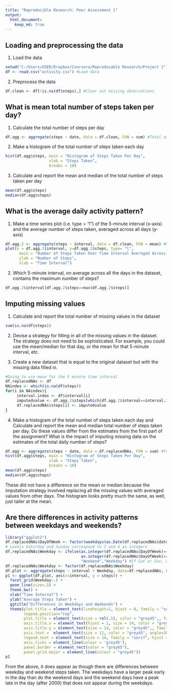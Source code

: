 ```yaml
---
title: "Reproducible Research: Peer Assessment 1"
output: 
  html_document:
    keep_md: true
---
```



## Loading and preprocessing the data
1. Load the data
```r
setwd("C:/Users/USER/Dropbox/Coursera/Reproducable Research/Project 1")
df <- read.csv("activity.csv") #Load data
```

2. Preprocess the data
```r
df.clean <- df[!is.na(df$steps),] #Clear out missing observations

```

## What is mean total number of steps taken per day?

1. Calculate the total number of steps per day
```r
df.agg <- aggregate(steps ~ date, data = df.clean, FUN = sum) #Total number of steps per day
```

2. Make a histogram of the total number of steps taken each day
```r
hist(df.agg$steps, main = "Histogram of Steps Taken Per Day", 
                   xlab = "Steps Taken",
                   breaks = 10)
```

3. Calculate and report the mean and median of the total number of steps taken per day
```r
mean(df.agg$steps)
median(df.agg$steps)

```


## What is the average daily activity pattern?

1. Make a time series plot (i.e. type = "l") of the 5-minute interval (x-axis) and the average number of steps taken, averaged across all days (y-axis)

```r
df.agg.2 <- aggregate(steps ~ interval, data = df.clean, FUN = mean) #Mean of number of steps by time interval
plot(x = df.agg.2$interval, y=df.agg.2$steps, type= "l",
      main = "Number of Steps Taken Over Time Interval Averaged Across Days",
      ylab = "Number of Steps",
      xlab = "Time Interval")
```

2. Which 5-minute interval, on average across all the days in the dataset, contains the maximum number of steps?

```r
df.agg.2$interval[df.agg.2$steps==max(df.agg.2$steps)] 
```


## Imputing missing values
1. Calculate and report the total number of missing values in the dataset
```r
sum(is.na(df$steps))
```

2. Devise a strategy for filling in all of the missing values in the dataset. The strategy does not need to be sophisticated. For example, you could use the mean/median for that day, or the mean for that 5-minute interval, etc.

3. Create a new dataset that is equal to the original dataset but with the missing data filled in.

```r
#Going to use mean for the 5 minute time interval
df.replacedNAs <- df
NAindex <- which(is.na(df$steps))
for(i in NAindex){
     interval.index <- df$interval[i]
     imputedvalue <- df.agg.2$steps[which(df.agg.2$interval==interval.index)]
     df.replacedNAs$steps[i] <- imputedvalue
}
```

4. Make a histogram of the total number of steps taken each day and Calculate and report the mean and median total number of steps taken per day. Do these values differ from the estimates from the first part of the assignment? What is the impact of imputing missing data on the estimates of the total daily number of steps?

```r
df.agg <- aggregate(steps ~ date, data = df.replacedNAs, FUN = sum) #Total number of steps per day
hist(df.agg$steps, main = "Histogram of Steps Taken Per Day", 
                   xlab = "Steps Taken",
                   breaks = 10)
mean(df.agg$steps)
median(df.agg$steps)

```

These did not have a difference on the mean or median because the imputation strategy involved replacing all the missing values with averaged values from other days. The histogram looks pretty much the same, as well, just taller at the mean.

## Are there differences in activity patterns between weekdays and weekends?

```r
library("ggplot2")
df.replacedNAs$DayOfWeek <- factor(weekdays(as.Date(df.replacedNAs$date)))
# Levels Saturday and Sunday correspond to 3 and 4 as integers
df.replacedNAs$Weekday <- ifelse(as.integer(df.replacedNAs$DayOfWeek)==3|
                                 as.integer(df.replacedNAs$DayOfWeek)==4,
                                 "Weekend","Weekday") #If Sat or Sun, weekday=0, else =1
df.replacedNAs$Weekday <- factor(df.replacedNAs$Weekday)
df.plot <- aggregate(steps ~ interval + Weekday, data=df.replacedNAs, FUN=mean)
p1 <- ggplot(df.plot, aes(x=interval, y = steps)) +
  facet_grid(Weekday~.) +
  geom_line(size=.5) + 
  theme_bw() +
  xlab("Time Interval") +
  ylab("Average Steps Taken") + 
  ggtitle("Differences in Weekdays and Weekends") + 
  theme(plot.title = element_text(lineheight=1, hjust = 0, family = "serif", face="bold", size = 19),
        legend.position="top",
        plot.title = element_text(size = rel(.5), color = "grey45",, family = "serif"),
        axis.title.x = element_text(hjust = 1, size = 14, color = "grey45",, family = "serif"),
        axis.title.y = element_text(size = 14, color = "grey45",, family = "serif"),
        axis.text =  element_text(size = 11, color = "grey45", angle=30, hjust=1),
        legend.text = element_text(size = 14, family = "serif", hjust = 0),
        axis.ticks = element_line(colour = 'grey45'), 
        panel.border = element_rect(color = "grey85"),
        panel.grid.major = element_line(colour = "grey45"))
p1
```
From the above, it does appear as though there are differences between weekday and weekend steps taken. The weekdays have a larger peak early in the day than do the weekend days and the weekend days have a peak late in the day (after 2000) that does not appear during the weekdays.
